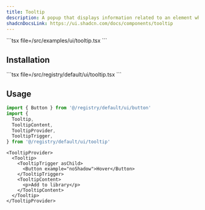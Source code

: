 ```yaml
---
title: Tooltip
description: A popup that displays information related to an element when it receives keyboard focus or mouse hover.
shadcnDocsLink: https://ui.shadcn.com/docs/components/tooltip
---
```


<ComponentPreview component="tooltip">
  ```tsx file=<rootDir>/src/examples/ui/tooltip.tsx
  ```
</ComponentPreview>

## Installation

<Installation component="tooltip">
  ```tsx file=<rootDir>/src/registry/default/ui/tooltip.tsx
  ```
</Installation>

## Usage

```ts
import { Button } from '@/registry/default/ui/button'
import {
  Tooltip,
  TooltipContent,
  TooltipProvider,
  TooltipTrigger,
} from '@/registry/default/ui/tooltip'
```

```tsx
<TooltipProvider>
  <Tooltip>
    <TooltipTrigger asChild>
      <Button example="noShadow">Hover</Button>
    </TooltipTrigger>
    <TooltipContent>
      <p>Add to library</p>
    </TooltipContent>
  </Tooltip>
</TooltipProvider>
```